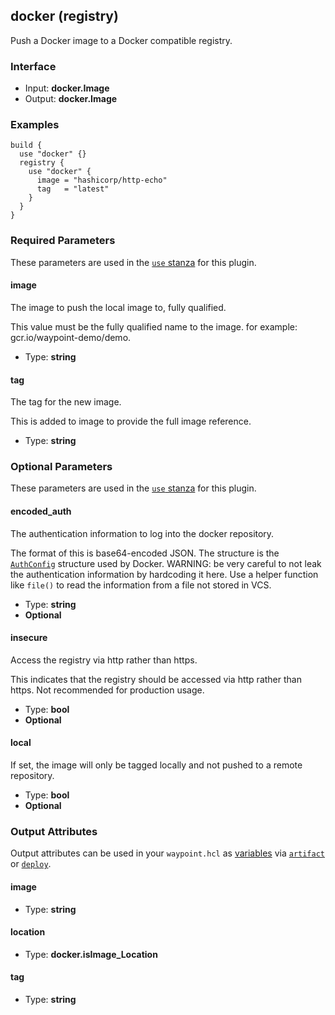 ## docker (registry)

Push a Docker image to a Docker compatible registry.

### Interface

- Input: **docker.Image**
- Output: **docker.Image**

### Examples

```hcl
build {
  use "docker" {}
  registry {
    use "docker" {
      image = "hashicorp/http-echo"
      tag   = "latest"
    }
  }
}
```

### Required Parameters

These parameters are used in the [`use` stanza](/docs/waypoint-hcl/use) for this plugin.

#### image

The image to push the local image to, fully qualified.

This value must be the fully qualified name to the image. for example: gcr.io/waypoint-demo/demo.

- Type: **string**

#### tag

The tag for the new image.

This is added to image to provide the full image reference.

- Type: **string**

### Optional Parameters

These parameters are used in the [`use` stanza](/docs/waypoint-hcl/use) for this plugin.

#### encoded_auth

The authentication information to log into the docker repository.

The format of this is base64-encoded JSON. The structure is the [`AuthConfig`](https://pkg.go.dev/github.com/docker/cli/cli/config/types#AuthConfig) structure used by Docker.
WARNING: be very careful to not leak the authentication information by hardcoding it here. Use a helper function like `file()` to read the information from a file not stored in VCS.

- Type: **string**
- **Optional**

#### insecure

Access the registry via http rather than https.

This indicates that the registry should be accessed via http rather than https. Not recommended for production usage.

- Type: **bool**
- **Optional**

#### local

If set, the image will only be tagged locally and not pushed to a remote repository.

- Type: **bool**
- **Optional**

### Output Attributes

Output attributes can be used in your `waypoint.hcl` as [variables](/docs/waypoint-hcl/variables) via [`artifact`](/docs/waypoint-hcl/variables/artifact) or [`deploy`](/docs/waypoint-hcl/variables/deploy).

#### image

- Type: **string**

#### location

- Type: **docker.isImage_Location**

#### tag

- Type: **string**
